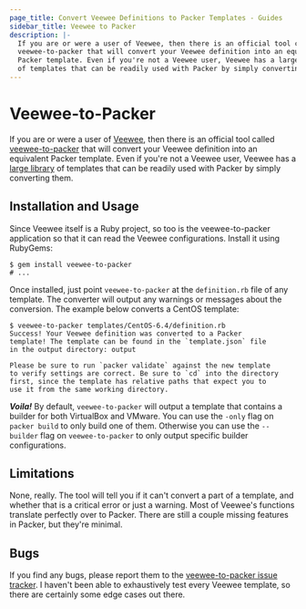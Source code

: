 ```yaml
---
page_title: Convert Veewee Definitions to Packer Templates - Guides
sidebar_title: Veewee to Packer
description: |-
  If you are or were a user of Veewee, then there is an official tool called
  veewee-to-packer that will convert your Veewee definition into an equivalent
  Packer template. Even if you're not a Veewee user, Veewee has a large library
  of templates that can be readily used with Packer by simply converting them.
---
```


# Veewee-to-Packer

If you are or were a user of [Veewee](https://github.com/jedi4ever/veewee), then
there is an official tool called
[veewee-to-packer](https://github.com/mitchellh/veewee-to-packer) that will
convert your Veewee definition into an equivalent Packer template. Even if
you're not a Veewee user, Veewee has a [large
library](https://github.com/jedi4ever/veewee/tree/master/templates) of templates
that can be readily used with Packer by simply converting them.

## Installation and Usage

Since Veewee itself is a Ruby project, so too is the veewee-to-packer
application so that it can read the Veewee configurations. Install it using
RubyGems:

```shell-session
$ gem install veewee-to-packer
# ...
```

Once installed, just point `veewee-to-packer` at the `definition.rb` file of any
template. The converter will output any warnings or messages about the conversion.
The example below converts a CentOS template:

```shell-session
$ veewee-to-packer templates/CentOS-6.4/definition.rb
Success! Your Veewee definition was converted to a Packer
template! The template can be found in the `template.json` file
in the output directory: output

Please be sure to run `packer validate` against the new template
to verify settings are correct. Be sure to `cd` into the directory
first, since the template has relative paths that expect you to
use it from the same working directory.
```

**_Voila!_** By default, `veewee-to-packer` will output a template that contains
a builder for both VirtualBox and VMware. You can use the `-only` flag on
`packer build` to only build one of them. Otherwise you can use the `--builder`
flag on `veewee-to-packer` to only output specific builder configurations.

## Limitations

None, really. The tool will tell you if it can't convert a part of a template,
and whether that is a critical error or just a warning. Most of Veewee's
functions translate perfectly over to Packer. There are still a couple missing
features in Packer, but they're minimal.

## Bugs

If you find any bugs, please report them to the [veewee-to-packer issue
tracker](https://github.com/mitchellh/veewee-to-packer). I haven't been able to
exhaustively test every Veewee template, so there are certainly some edge cases
out there.
